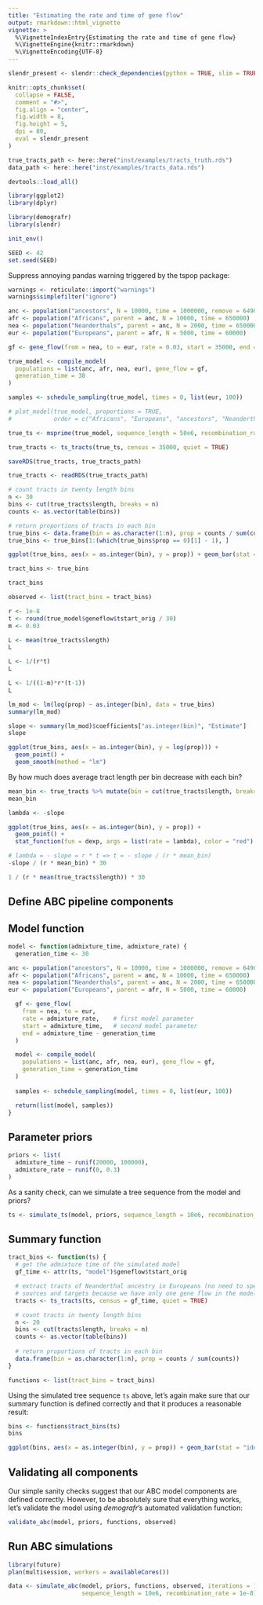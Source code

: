 ```yaml
---
title: "Estimating the rate and time of gene flow"
output: rmarkdown::html_vignette
vignette: >
  %\VignetteIndexEntry{Estimating the rate and time of gene flow}
  %\VignetteEngine{knitr::rmarkdown}
  %\VignetteEncoding{UTF-8}
---
```


```r
slendr_present <- slendr::check_dependencies(python = TRUE, slim = TRUE, quit = FALSE)

knitr::opts_chunk$set(
  collapse = FALSE,
  comment = "#>",
  fig.align = "center",
  fig.width = 8,
  fig.height = 5,
  dpi = 80,
  eval = slendr_present
)

true_tracts_path <- here::here("inst/examples/tracts_truth.rds")
data_path <- here::here("inst/examples/tracts_data.rds")

devtools::load_all()
```

```r
library(ggplot2)
library(dplyr)

library(demografr)
library(slendr)

init_env()

SEED <- 42
set.seed(SEED)
```

Suppress annoying pandas warning triggered by the tspop package:

```r
warnings <- reticulate::import("warnings")
warnings$simplefilter("ignore")
```

```r
anc <- population("ancestors", N = 10000, time = 1000000, remove = 649000)
afr <- population("Africans", parent = anc, N = 10000, time = 650000)
nea <- population("Neanderthals", parent = anc, N = 2000, time = 650000)
eur <- population("Europeans", parent = afr, N = 5000, time = 60000)

gf <- gene_flow(from = nea, to = eur, rate = 0.03, start = 35000, end = 35000 - 30)

true_model <- compile_model(
  populations = list(anc, afr, nea, eur), gene_flow = gf,
  generation_time = 30
)

samples <- schedule_sampling(true_model, times = 0, list(eur, 100))

# plot_model(true_model, proportions = TRUE,
#            order = c("Africans", "Europeans", "ancestors", "Neanderthals"))

true_ts <- msprime(true_model, sequence_length = 50e6, recombination_rate = 1e-8, samples = samples)

true_tracts <- ts_tracts(true_ts, census = 35000, quiet = TRUE)

saveRDS(true_tracts, true_tracts_path)
```

```r
true_tracts <- readRDS(true_tracts_path)
```

```r
# count tracts in twenty length bins
n <- 30
bins <- cut(true_tracts$length, breaks = n)
counts <- as.vector(table(bins))

# return proportions of tracts in each bin
true_bins <- data.frame(bin = as.character(1:n), prop = counts / sum(counts))
true_bins <- true_bins[1:(which(true_bins$prop == 0)[1] - 1), ]

ggplot(true_bins, aes(x = as.integer(bin), y = prop)) + geom_bar(stat = "identity")

tract_bins <- true_bins
```

```r
tract_bins
```

```r
observed <- list(tract_bins = tract_bins)
```

```r
r <- 1e-8
t <- round(true_model$geneflow$tstart_orig / 30)
m <- 0.03

L <- mean(true_tracts$length)
L

L <- 1/(r*t)
L

L <- 1/((1-m)*r*(t-1))
L
```

```r
lm_mod <- lm(log(prop) ~ as.integer(bin), data = true_bins)
summary(lm_mod)

slope <- summary(lm_mod)$coefficients["as.integer(bin)", "Estimate"]
slope
```

```r
ggplot(true_bins, aes(x = as.integer(bin), y = log(prop))) +
  geom_point() +
  geom_smooth(method = "lm")
```

By how much does average tract length per bin decrease with each bin?

```r
mean_bin <- true_tracts %>% mutate(bin = cut(true_tracts$length, breaks = n, labels = FALSE)) %>% filter(bin <= max(as.integer(tract_bins$bin))) %>% group_by(bin) %>% summarise(x = mean(length)) %>% .$x %>% diff %>% mean
mean_bin
```

```r
lambda <- -slope

ggplot(true_bins, aes(x = as.integer(bin), y = prop)) +
  geom_point() +
  stat_function(fun = dexp, args = list(rate = lambda), color = "red")
```

```r
# lambda = - slope = r * t => t = - slope / (r * mean_bin)
-slope / (r * mean_bin) * 30

1 / (r * mean(true_tracts$length)) * 30
```



## Define ABC pipeline components

## Model function

```r
model <- function(admixture_time, admixture_rate) {
  generation_time <- 30

anc <- population("ancestors", N = 10000, time = 1000000, remove = 649000)
afr <- population("Africans", parent = anc, N = 10000, time = 650000)
nea <- population("Neanderthals", parent = anc, N = 2000, time = 650000)
eur <- population("Europeans", parent = afr, N = 5000, time = 60000)

  gf <- gene_flow(
    from = nea, to = eur,
    rate = admixture_rate,    # first model parameter
    start = admixture_time,   # second model parameter
    end = admixture_time - generation_time
  )

  model <- compile_model(
    populations = list(anc, afr, nea, eur), gene_flow = gf,
    generation_time = generation_time
  )
  
  samples <- schedule_sampling(model, times = 0, list(eur, 100))

  return(list(model, samples))
}
```

## Parameter priors

```r
priors <- list(
  admixture_time ~ runif(20000, 100000),
  admixture_rate ~ runif(0, 0.3)
)
```

As a sanity check, can we simulate a tree sequence from the model and priors?

```r
ts <- simulate_ts(model, priors, sequence_length = 10e6, recombination_rate = 1e-8)
```

## Summary function

```r
tract_bins <- function(ts) {
  # get the admixture time of the simulated model
  gf_time <- attr(ts, "model")$geneflow$tstart_orig

  # extract tracts of Neanderthal ancestry in Europeans (no need to specify
  # sources and targets because we have only one gene flow in the model)
  tracts <- ts_tracts(ts, census = gf_time, quiet = TRUE)

  # count tracts in twenty length bins
  n <- 20
  bins <- cut(tracts$length, breaks = n)
  counts <- as.vector(table(bins))
  
  # return proportions of tracts in each bin
  data.frame(bin = as.character(1:n), prop = counts / sum(counts))
}

functions <- list(tract_bins = tract_bins)
```

Using the simulated tree sequence `ts` above, let's again make sure that our summary function is defined correctly and that it produces a reasonable result:

```r
bins <- functions$tract_bins(ts)
bins
```

```r
ggplot(bins, aes(x = as.integer(bin), y = prop)) + geom_bar(stat = "identity")
```


## Validating all components

Our simple sanity checks suggest that our ABC model components are defined correctly. However, to be absolutely sure that everything works, let's validate the model using _demografr_'s automated validation function:

```r
validate_abc(model, priors, functions, observed)
```


## Run ABC simulations

```r
library(future)
plan(multisession, workers = availableCores())
```

```r
data <- simulate_abc(model, priors, functions, observed, iterations = 100,
                     sequence_length = 10e6, recombination_rate = 1e-8)
```

